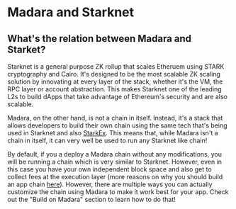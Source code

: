 
# Madara and Starknet

## What's the relation between Madara and Starket?

Starknet is a general purpose ZK rollup that scales Etheruem using STARK cryptography and Cairo. It's designed to be the most scalable ZK
scaling solution by innovating at every layer of the stack, whether it's the VM, the RPC layer or account abstraction. This makes Starknet one of the leading
L2s to build dApps that take advantage of Ethereum's security and are also scalable.

Madara, on the other hand, is not a chain in itself. Instead, it's a stack that allows developers to build their own chain using the same tech that's being used
in Starknet and also [StarkEx](https://starkware.co/starkex/). This means that, while Madara isn't a chain in itself, it can very well be used to run any Starknet
like chain!

By default, if you a deploy a Madara chain without any modifications, you will be running a chain which is very similar to Starknet. However, even in
this case you have your own independent block space and also get to collect fees at the execution layer (more reasons on why you should build an app chain [here](/#why-build-an-app-chain)).
However, there are multiple ways you can actually customize the chain using Madara to make it work best for your app. Check out the "Build on Madara" section to learn how to do that!
